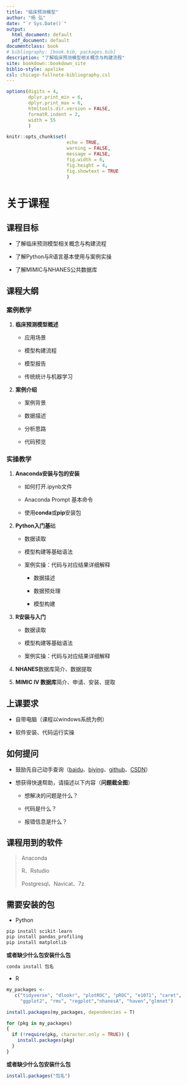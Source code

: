 ```yaml
---
title: "临床预测模型"
author: "杨 弘"
date: "`r Sys.Date()`"
output:
  html_document: default
  pdf_document: default
documentclass: book
# bibliography: [book.bib, packages.bib]
description: "了解临床预测模型相关概念与构建流程"
site: bookdown::bookdown_site
biblio-style: apalike
csl: chicago-fullnote-bibliography.csl
---
```


```r
options(digits = 4, 
        dplyr.print_min = 6, 
        dplyr.print_max = 6,
        htmltools.dir.version = FALSE, 
        formatR.indent = 2, 
        width = 55
        )

knitr::opts_chunk$set(
                      echo = TRUE, 
                      warning = FALSE, 
                      message = FALSE,
                      fig.width = 6, 
                      fig.height = 4,
                      fig.showtext = TRUE
                      )
```

# 关于课程 {.unnumbered}

## **课程目标** {.unnumbered}

-   了解临床预测模型相关概念与构建流程

-   了解Python与R语言基本使用与案例实操

-   了解MIMIC与NHANES公共数据库

## **课程大纲** {.unnumbered}

### **案例教学** {.unnumbered}

1.  **临床预测模型概述**
    -   应用场景

    -   模型构建流程

    -   模型报告

    -   传统统计与机器学习
2.  **案例介绍**
    -   案例背景

    -   数据描述

    -   分析思路

    -   代码预览

### **实操教学** {.unnumbered}

1.  **Anaconda安装与包的安装**

    -   如何打开.ipynb文件

    -   Anaconda Prompt 基本命令

    -   使用**conda**或**pip**安装包

2.  **Python入门基**础

    -   数据读取

    -   模型构建等基础语法

    -   案例实操：代码与对应结果详细解释

        -   数据描述

        -   数据预处理

        -   模型构建

3.  **R安装与入门**

    -   数据读取

    -   模型构建等基础语法

    -   案例实操：代码与对应结果详细解释

4.  **NHANES**数据库简介、数据提取

5.  **MIMIC IV 数据库**简介、申请、安装、提取

## **上课要求** {.unnumbered}

-   自带电脑（课程以windows系统为例）

-   软件安装、代码运行实操

## **如何提问** {.unnumbered}

-   鼓励先自己动手查询（[baidu](www.baidu.com)、[biying](https://cn.bing.com/)、[github](https://github.com/)、[CSDN](https://www.csdn.net/)）

-   想获得快速帮助，请描述以下内容（**问题截全图**）

    -   想解决的问题是什么？

    -   代码是什么？

    -   报错信息是什么？

## **课程用到的软件** {.unnumbered}

> Anaconda
>
> R、Rstudio
>
> Postgresql、Navicat、7z

## **需要安装的包** {.unnumbered}

-   Python

```python
pip install scikit-learn
pip install pandas_profiling
pip install matplotlib
```

**或者缺少什么包安装什么包**

```python
conda install 包名
```

-   R

```r
my_packages <- 
   c("tidyverse", "dlookr", "plotROC", "pROC", "e1071", "caret",
     "ggplot2", "rms", "regplot","nhanesA", "haven","glmnet")
```

```r
install.packages(my_packages, dependencies = T)

for (pkg in my_packages)
{
  if (!require(pkg, character.only = TRUE)) {
    install.packages(pkg)
  }
}
```

**或者缺少什么包安装什么包**

```r
install.packages("包名")
```
